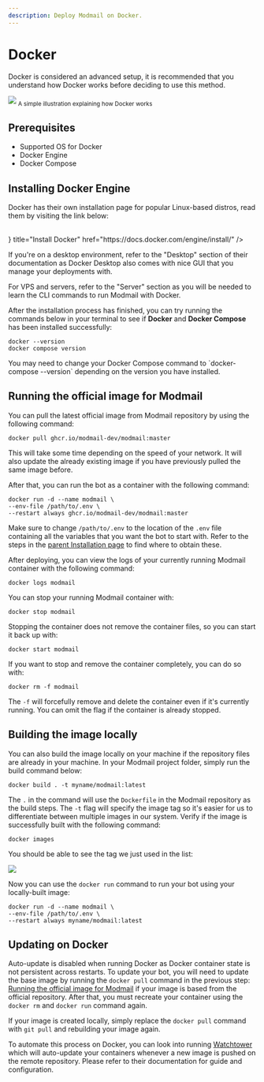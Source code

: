 ```yaml
---
description: Deploy Modmail on Docker.
---
```



# Docker

<Callout emoji="ℹ️" type="info">
Docker is considered an advanced setup, it is recommended that you understand how Docker works before deciding to use this method.
</Callout>

![](../../assets/docker-illust.png)
<sub>A simple illustration explaining how Docker works</sub>

## Prerequisites

* Supported OS for Docker
* Docker Engine
* Docker Compose

## Installing Docker Engine

Docker has their own installation page for popular Linux-based distros, read them by visiting the link below:

  <br />
  <Card
    icon={
      <img src="https://www.docker.com/wp-content/uploads/2023/04/cropped-Docker-favicon-32x32.png" alt="drawing" width="25"/>
  	}
    title="Install Docker"
    href="https://docs.docker.com/engine/install/"
  />

If you're on a desktop environment, refer to the "Desktop" section of their documentation as Docker Desktop also comes with nice GUI that you manage your deployments with.

For VPS and servers, refer to the "Server" section as you will be needed to learn the CLI commands to run Modmail with Docker.

After the installation process has finished, you can try running the commands below in your terminal to see if **Docker** and **Docker Compose** has been installed successfully:

```docker
docker --version
docker compose version
```

<Callout emoji="ℹ️" type="info">
You may need to change your Docker Compose command to `docker-compose --version` depending on the version you have installed.
</Callout>

## Running the official image for Modmail

You can pull the latest official image from Modmail repository by using the following command:

```docker
docker pull ghcr.io/modmail-dev/modmail:master
```

This will take some time depending on the speed of your network. It will also update the already existing image if you have previously pulled the same image before.

After that, you can run the bot as a container with the following command:

```docker
docker run -d --name modmail \
--env-file /path/to/.env \
--restart always ghcr.io/modmail-dev/modmail:master
```

Make sure to change `/path/to/.env` to the location of the `.env` file containing all the variables that you want the bot to start with. Refer to the steps in the [parent Installation page](../#preparing-your-environmental-variables) to find where to obtain these.

After deploying, you can view the logs of your currently running Modmail container with the following command:

```docker
docker logs modmail
```

You can stop your running Modmail container with:

```
docker stop modmail
```

Stopping the container does not remove the container files, so you can start it back up with:

```
docker start modmail
```

If you want to stop and remove the container completely, you can do so with:

```
docker rm -f modmail
```

The `-f` will forcefully remove and delete the container even if it's currently running. You can omit the flag if the container is already stopped.

## Building the image locally

You can also build the image locally on your machine if the repository files are already in your machine. In your Modmail project folder, simply run the build command below:

```
docker build . -t myname/modmail:latest
```

The `.` in the command will use the `Dockerfile` in the Modmail repository as the build steps. The `-t` flag will specify the image tag so it's easier for us to differentiate between multiple images in our system. Verify if the image is successfully built with the following command:

```
docker images
```

You should be able to see the tag we just used in the list:

![](../../assets/docker-image-ls.png)

Now you can use the `docker run` command to run your bot using your locally-built image:

```docker
docker run -d --name modmail \
--env-file /path/to/.env \
--restart always myname/modmail:latest
```

## Updating on Docker

Auto-update is disabled when running Docker as Docker container state is not persistent across restarts. To update your bot, you will need to update the base image by running the `docker pull` command in the previous step: [Running the official image for Modmail](docker.md#running-the-official-image-for-modmail) if your image is based from the official repository. After that, you must recreate your container using the `docker rm` and `docker run` command again.

If your image is created locally, simply replace the `docker pull` command with `git pull` and rebuilding your image again.

To automate this process on Docker, you can look into running [Watchtower](https://containrrr.dev/watchtower/) which will auto-update your containers whenever a new image is pushed on the remote repository. Please refer to their documentation for guide and configuration.

